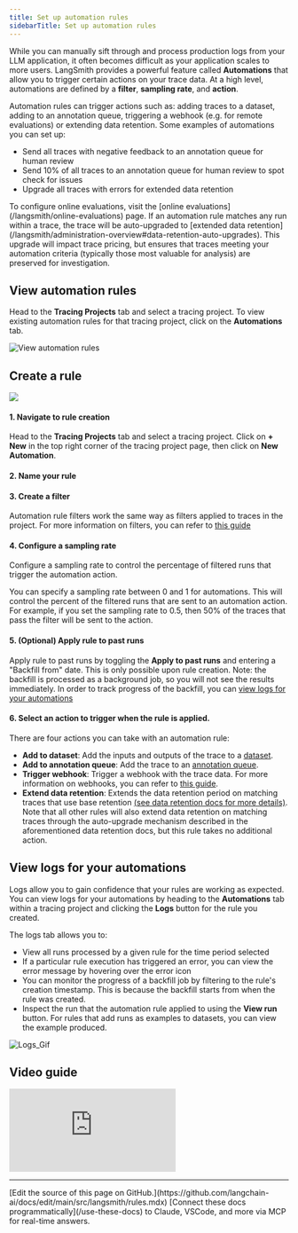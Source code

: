 ```yaml
---
title: Set up automation rules
sidebarTitle: Set up automation rules
---
```


While you can manually sift through and process production logs from your LLM application, it often becomes difficult as your application scales to more users.
LangSmith provides a powerful feature called **Automations** that allow you to trigger certain actions on your trace data.
At a high level, automations are defined by a **filter**, **sampling rate**, and **action**.

Automation rules can trigger actions such as: adding traces to a dataset, adding to an annotation queue, triggering a webhook (e.g. for remote evaluations) or extending data retention. Some examples of automations you can set up:

- Send all traces with negative feedback to an annotation queue for human review
- Send 10% of all traces to an annotation queue for human review to spot check for issues
- Upgrade all traces with errors for extended data retention

<Info>
To configure online evaluations, visit the [online evaluations](/langsmith/online-evaluations) page.
</Info>
<Note>If an automation rule matches any run within a trace, the trace will be auto-upgraded to [extended data retention](/langsmith/administration-overview#data-retention-auto-upgrades). This upgrade will impact trace pricing, but ensures that traces meeting your automation criteria (typically those most valuable for analysis) are preserved for investigation. </Note>


## View automation rules

Head to the **Tracing Projects** tab and select a tracing project. To view existing automation rules for that tracing project, click on the **Automations** tab.

![View automation rules](/langsmith/images/view-automation-rules.png)

## Create a rule

![](/langsmith/images/aq-spot-check-rule.gif)

#### 1. Navigate to rule creation

Head to the **Tracing Projects** tab and select a tracing project. Click on **+ New** in the top right corner of the tracing project page, then click on **New Automation**.

#### 2. Name your rule

#### 3. Create a filter

Automation rule filters work the same way as filters applied to traces in the project. For more information on filters, you can refer to [this guide](./filter-traces-in-application)

#### 4. Configure a sampling rate

Configure a sampling rate to control the percentage of filtered runs that trigger the automation action.

You can specify a sampling rate between 0 and 1 for automations. This will control the percent of the filtered runs that are sent to an automation action. For example, if you set the sampling rate to 0.5, then 50% of the traces that pass the filter will be sent to the action.

#### 5. (Optional) Apply rule to past runs

Apply rule to past runs by toggling the **Apply to past runs** and entering a "Backfill from" date. This is only possible upon rule creation. Note: the backfill is processed as a background job, so you will not see the results immediately. In order to track progress of the backfill, you can [view logs for your automations](./rules#view-logs-for-your-automations)

#### 6. Select an action to trigger when the rule is applied.

There are four actions you can take with an automation rule:

- **Add to dataset**: Add the inputs and outputs of the trace to a [dataset](/langsmith/evaluation-concepts#datasets).
- **Add to annotation queue**: Add the trace to an [annotation queue](/langsmith/evaluation-concepts#annotation-queues).
- **Trigger webhook**: Trigger a webhook with the trace data. For more information on webhooks, you can refer to [this guide](./webhooks).
- **Extend data retention**: Extends the data retention period on matching traces that use base retention [(see data retention docs for more details)](/langsmith/administration-overview#data-retention).
  Note that all other rules will also extend data retention on matching traces through the
  auto-upgrade mechanism described in the aforementioned data retention docs,
  but this rule takes no additional action.

## View logs for your automations

Logs allow you to gain confidence that your rules are working as expected. You can view logs for your automations by heading to the **Automations** tab within a tracing project and clicking the **Logs** button for the rule you created.

The logs tab allows you to:

- View all runs processed by a given rule for the time period selected
- If a particular rule execution has triggered an error, you can view the error message by hovering over the error icon
- You can monitor the progress of a backfill job by filtering to the rule's creation timestamp. This is because the backfill starts from when the rule was created.
- Inspect the run that the automation rule applied to using the **View run** button. For rules that add runs as examples to datasets, you can view the example produced.

![Logs_Gif](/langsmith/images/rule-logs.gif)

## Video guide
<iframe
  className="w-full aspect-video rounded-xl"
  src="https://www.youtube.com/embed/z69cBXTJFZ0?si=GBKQ9_muHR1zllLl"
  title="YouTube video player"
  frameBorder="0"
  allow="accelerometer; autoplay; clipboard-write; encrypted-media; gyroscope; picture-in-picture"
  allowFullScreen
></iframe>

---

<Callout icon="pen-to-square" iconType="regular">
    [Edit the source of this page on GitHub.](https://github.com/langchain-ai/docs/edit/main/src/langsmith/rules.mdx)
</Callout>
<Tip icon="terminal" iconType="regular">
    [Connect these docs programmatically](/use-these-docs) to Claude, VSCode, and more via MCP for    real-time answers.
</Tip>
